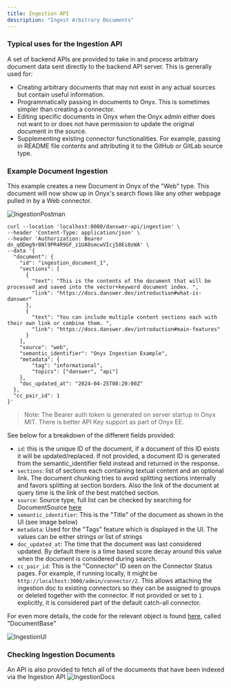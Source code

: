 ```yaml
---
title: Ingestion API
description: "Ingest Arbitrary Documents"
---
```


### Typical uses for the Ingestion API

A set of backend APIs are provided to take in and process arbitrary document data sent directly to
the backend API server. This is generally used for:

- Creating arbitrary documents that may not exist in any actual sources but contain useful information.
- Programmatically passing in documents to Onyx. This is sometimes simpler than creating a connector.
- Editing specific documents in Onyx when the Onyx admin either does not want to or does not have
  permission to update the original document in the source.
- Supplementing existing connector functionalities. For example, passing in README file contents and
  attributing it to the GitHub or GitLab source type.

### Example Document Ingestion

This example creates a new Document in Onyx of the "Web" type. This document will now show up in
Onyx's search flows like any other webpage pulled in by a Web connector.

![IngestionPostman](/images/apis/IngestionPostman.png)

```
curl --location 'localhost:8080/danswer-api/ingestion' \
--header 'Content-Type: application/json' \
--header 'Authorization: Bearer dn_qODmg9r8Nl9PR4R9GF_z1UA0smcwVIcj58Ei0zWA' \
--data '{
  "document": {
    "id": "ingestion_document_1",
    "sections": [
      {
        "text": "This is the contents of the document that will be processed and saved into the vector+keyword document index. ",
        "link": "https://docs.danswer.dev/introduction#what-is-danswer"
      },
      {
        "text": "You can include multiple content sections each with their own link or combine them. ",
        "link": "https://docs.danswer.dev/introduction#main-features"
      }
    ],
    "source": "web",
    "semantic_identifier": "Onyx Ingestion Example",
    "metadata": {
        "tag": "informational",
        "topics": ["danswer", "api"]
    },
    "doc_updated_at": "2024-04-25T08:20:00Z"
  },
  "cc_pair_id": 1
}'
```

> Note: The Bearer auth token is generated on server startup in Onyx MIT. There is better API Key
> support as part of Onyx EE.

See below for a breakdown of the different fields provided:

- `id`: this is the unique ID of the document, if a document of this ID exists it will be updated/replaced.
  If not provided, a document ID is generated from the semantic_identifier field instead and returned in the
  response.
- `sections`: list of sections each containing textual content and an optional link. The document chunking
  tries to avoid splitting sections internally and favors splitting at section borders. Also the link of the
  document at query time is the link of the best matched section.
- `source`: Source type, full list can be checked by searching for DocumentSource
  [here](https://github.com/onyx-dot-app/onyx/blob/main/backend/danswer/configs/constants.py)
- `semantic_identifier`: This is the "Title" of the document as shown in the UI (see image below)
- `metadata`: Used for the "Tags" feature which is displayed in the UI. The values can be either strings
  or list of strings
- `doc_updated_at`: The time that the document was last considered updated. By default there is a time
  based score decay around this value when the document is considered during search.
- `cc_pair_id`: This is the "Connector" ID seen on the Connector Status pages. For example, if running
  locally, it might be `http://localhost:3000/admin/connector/2`. This allows attaching the ingestion doc
  to existing connectors so they can be assigned to groups or deleted together with the connector. If not
  provided or set to `1` explicitly, it is considered part of the default catch-all connector.

For even more details, the code for the relevant object is found
[here](https://github.com/onyx-dot-app/onyx/blob/main/backend/danswer/connectors/models.py),
called "DocumentBase"

![IngestionUI](/images/apis/IngestionUI.png)

### Checking Ingestion Documents

An API is also provided to fetch all of the documents that have been indexed via the Ingestion API
![IngestionDocs](/images/apis/IngestionDocs.png)
